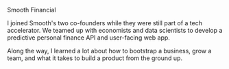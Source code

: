 <Theme
  text="#29904f"
  links="#29904f"
  matte="#fcfaf8"
  matte-pop="#fcfaf8"
  matte-hover="#fcfaf8"
/>

<ProjectHeader position="lead engineer">
  Smooth Financial
</ProjectHeader>

I joined Smooth's two co-founders while they were still part of a tech accelerator. We teamed up with economists and data scientists to develop a predictive personal finance API and user-facing web app. 

Along the way, I learned a lot about how to bootstrap a business, grow a team, and what it takes to build a product from the ground up.
